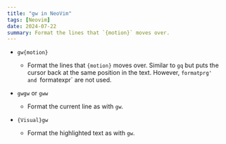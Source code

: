 ```yaml
---
title: "gw in NeoVim"
tags: [Neovim]
date: 2024-07-22
summary: Format the lines that `{motion}` moves over.
---
```


- `gw{motion}`
  - Format the lines that `{motion}` moves over. Similar to `gq` but puts the
    cursor back at the same position in the text. However, `formatprg' and
`formatexpr` are not used.
- `gwgw` or `gww`

  - Format the current line as with `gw`.

- `{Visual}gw`
  - Format the highlighted text as with `gw`.
